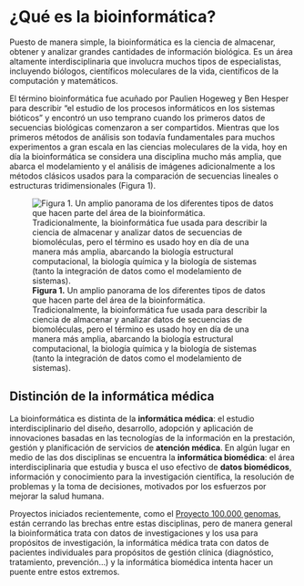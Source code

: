 # ¿Qué es la bioinformática?

Puesto de manera simple, la bioinformática es la ciencia de almacenar,
obtener y analizar grandes cantidades de información biológica. Es un área
altamente interdisciplinaria que involucra muchos tipos de especialistas,
incluyendo biólogos, científicos moleculares de la vida, científicos de la
computación y matemáticos.

El término bioinformática fue acuñado por Paulien Hogeweg y Ben Hesper para
describir "el estudio de los procesos informáticos en los sistemas bióticos"
y encontró un uso temprano cuando los primeros datos de secuencias
biológicas comenzaron a ser compartidos. Mientras que los primeros métodos
de análisis son todavía fundamentales para muchos experimentos a gran
escala en las ciencias moleculares de la vida, hoy en día la bioinformática
se considera una disciplina mucho más amplia, que abarca el modelamiento y
el análisis de imágenes adicionalmente a los métodos clásicos usados para la
comparación de secuencias lineales o estructuras tridimensionales (Figura
1).

![**Figura 1.** Un amplio panorama de los diferentes tipos de datos que
hacen parte del área de la bioinformática. Tradicionalmente, la
bioinformática fue usada para describir la ciencia de almacenar y analizar
datos de secuencias de biomoléculas, pero el término es usado hoy en día de
una manera más amplia, abarcando la biología estructural computacional, la
biología química y la biología de sistemas (tanto la integración de datos
como el modelamiento de sistemas).](figs/fig_1.svg)

## Distinción de la informática médica

La bioinformática es distinta de la **informática médica**: el estudio
interdisciplinario del diseño, desarrollo, adopción y aplicación de
innovaciones basadas en las tecnologías de la información en la prestación,
gestión y planificación de servicios de **atención médica**. En algún lugar
en medio de las dos disciplinas se encuentra la **informática biomédica**:
el área interdisciplinaria que estudia y busca el uso efectivo de **datos
biomédicos**, información y conocimiento para la investigación científica,
la resolución de problemas y la toma de decisiones, motivados por los
esfuerzos por mejorar la salud humana.

Proyectos iniciados recientemente, como el [Proyecto 100.000
genomas](https://www.genomicsengland.co.uk/the-100000-genomes-project/#),
están cerrando las brechas entre estas disciplinas, pero de manera general
la bioinformática trata con datos de investigaciones y los usa para
propósitos de investigación, la informática médica trata con datos de
pacientes individuales para propósitos de gestión clínica (diagnóstico,
tratamiento, prevención...) y la informática biomédica intenta hacer un
puente entre estos extremos.
